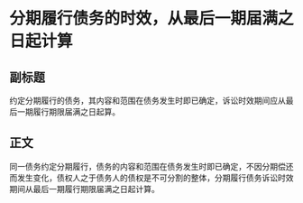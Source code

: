 # 分期履行债务的时效，从最后一期届满之日起计算
## 副标题
约定分期履行的债务，其内容和范围在债务发生时即已确定，诉讼时效期间应从最后一期履行期限届满之日起算。
## 正文
同一债务约定分期履行，债务的内容和范围在债务发生时即已确定，不因分期偿还而发生变化，债权人之于债务人的债权是不可分割的整体，分期履行债务诉讼时效期间从最后一期履行期限届满之日起计算。